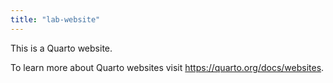 ```yaml
---
title: "lab-website"
---
```


This is a Quarto website.

To learn more about Quarto websites visit <https://quarto.org/docs/websites>.
